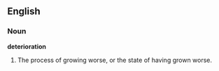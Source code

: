 ==English==

===Noun===

'''deterioration'''

#The process of growing worse, or the state of having grown worse.